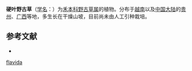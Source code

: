 {{Speciesbox
| name = 硬叶野古草
| status = 
| status_system = 
| image = 
| genus = Arundinella
| species = flavida
| authority = Keng
}}

'''硬叶野古草'''（[[学名|学名]]：{{lang|la|''Arundinella flavida''}}）为[[禾本科|禾本科]][[野古草属|野古草属]]的植物。分布于[[越南|越南]]以及[[中国大陆|中国大陆]]的[[贵州|贵州]]、[[广西|广西]]等地，多生长在干燥山坡，目前尚未由人工引种栽培。

== 参考文献 ==
<div class="references-small">
* {{cite web| url =http://www.bioinfo.cn/db05/KmzwSpecies.php?action=view&id=9891| title =硬叶野古草| work =《中国高等植物数据库全库》| publisher =中国科学院微生物研究所| author =昆明植物研究所| accessdate =2009-02-24| deadurl =yes| archiveurl =https://web.archive.org/web/20160305072113/http://www.bioinfo.cn/db05/KmzwSpecies.php?action=view&id=9891| archivedate =2016-03-05}}
</div>
{{Taxonbar|from=Q15227534}}

{{DEFAULTSORT:Arundinella flavida}}
[[Category:野古草属|flavida]]


{{Panicoideae-stub}}